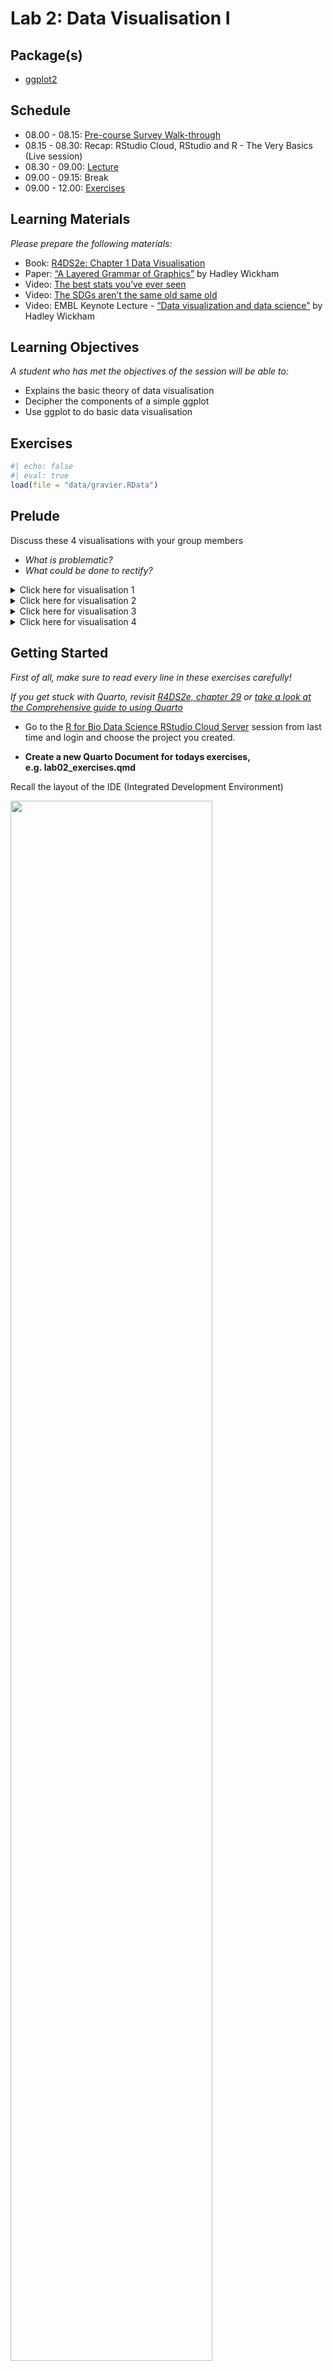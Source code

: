 # Lab 2: Data Visualisation I {.unnumbered}

## Package(s)

- [ggplot2](https://ggplot2.tidyverse.org)

## Schedule

- 08.00 - 08.15: [Pre-course Survey Walk-through](https://raw.githack.com/r4bds/r4bds.github.io/main/pre_course_questionnaire_summary.html)
- 08.15 - 08.30: Recap: RStudio Cloud, RStudio and R - The Very Basics (Live session)
- 08.30 - 09.00: [Lecture](https://raw.githack.com/r4bds/r4bds.github.io/main/lecture_lab02.html)
- 09.00 - 09.15: Break
- 09.00 - 12.00: [Exercises](#sec-exercises)

## Learning Materials

_Please prepare the following materials:_

- Book: [R4DS2e: Chapter 1 Data Visualisation](https://r4ds.hadley.nz/data-visualize)
- Paper: ["A Layered Grammar of Graphics"](http://vita.had.co.nz/papers/layered-grammar.pdf) by Hadley Wickham
- Video: [The best stats you've ever seen](https://www.ted.com/talks/hans_rosling_the_best_stats_you_ve_ever_seen)
- Video: [The SDGs aren't the same old same old](https://www.gapminder.org)
- Video: EMBL Keynote Lecture - ["Data visualization and data science"](https://www.youtube.com/watch?v=9YTNYT1maa4) by Hadley Wickham

## Learning Objectives

_A student who has met the objectives of the session will be able to:_

* Explains the basic theory of data visualisation
* Decipher the components of a simple ggplot
* Use ggplot to do basic data visualisation

## Exercises {#sec-exercises}

```r
#| echo: false
#| eval: true
load(file = "data/gravier.RData")
```


## Prelude

Discuss these 4 visualisations with your group members

- _What is problematic?_
- _What could be done to rectify?_

<details>
<p><summary>Click here for visualisation 1</summary></p>

_Note, AMR = Antimicrobial Resistance_

![](images/bad_viz_09.png){fig-align="center" width="80%"}
</details>

<details>
<p><summary>Click here for visualisation 2</summary></p>
![](images/bad_viz_10.png){fig-align="center" width="80%"}
</details>

<details>
<p><summary>Click here for visualisation 3</summary></p>
![](images/bad_viz_11.png){fig-align="center" width="80%"}
</details>

<details>
<p><summary>Click here for visualisation 4</summary></p>
![](images/bad_viz_12.png){fig-align="center" width="80%"}
</details>


## Getting Started

_First of all, make sure to read every line in these exercises carefully!_

_If you get stuck with Quarto, revisit [R4DS2e, chapter 29](https://r4ds.hadley.nz/quarto.html) or [take a look at the Comprehensive guide to using Quarto](https://quarto.org/docs/guide/)_

- Go to the [R for Bio Data Science RStudio Cloud Server](https://teaching.healthtech.dtu.dk/22100/rstudio.php) session from last time and login and choose the project you created.

- **Create a new Quarto Document for todays exercises, e.g. lab02_exercises.qmd**

Recall the layout of the IDE (Integrated Development Environment)

![](images/lab01_04.png){fig-align="center" width="80%"}

Then, before we start, we need to fetch some data to work on.

- See if you can figure out how to create a new folder called "data", make sure to place it the same place as your my_project_name.Rproj file.

Then, without further ado, run each of the following lines separately in your _console_:

```r
#| eval: false
target_url <- "https://github.com/ramhiser/datamicroarray/raw/master/data/gravier.RData"
output_file <- "data/gravier.RData"
curl::curl_download(url = target_url,
                    destfile = output_file)
```

- Using the `files` pane, check the folder you created to see if you managed to retrieve the file.

Recall the syntax for a new code chunk:

```verbatim
  ```r
  #| echo: true
  #| eval: true
  # Here goes the code... Note how this part does not get executed because of the initial hashtag, this is called a code-comment
  1 + 1
  my_vector <- c(1, 2, 3)
  my_mean <- mean(my_vector)
  print(my_mean)
  ```
```

IMPORTANT! You are mixing code and text in a Quarto Document! Anything within a "chunk" as defined above will be evaluated as code, whereas anything outside the chunks is markdown. You can use shortcuts to insert new code chunks:

- Mac: CMD + OPTION + i
- Windows: CTRL + ALT + i

Note, this might not work, depending on your browser. In that case you can insert a new code chunk using ![](images/insert_new_chunk) or You can change the shortcuts via “Tools” > “Modify Keyboard shortcuts…” > Filter for “Insert Chunk” and then choose the desired shortcut. E.g. change the shortcut for code chunks to Shift+Cmd+i or similar.

- Add a new code chunk and use the `load()`-function to load the data you retrieved.

<details>
<p><summary>Click here for a hint</summary></p>
Remember, you can use `?load` to get help on how the function works and remember your project root path is defined by the location of your `.Rproj` file, i.e. the path. A path is simply where `R` can find your file, e.g. `/home/projects/r_for_bio_data_science/` or similar depending on your particular setup.
</details>

Now, in the console, run the `ls()`-command and confirm, that you did indeed load the `gravier` data.

- Read the information about the `gravier`-data [here](https://github.com/ramhiser/datamicroarray/wiki/Gravier-%282010%29)

Now, in your Quarto Document, add a new code chunk like so

```r
#| message: false
#| warning: false
library("tidyverse")
```

This will load our data science toolbox, including `ggplot`.

## Create data

Before we can visualise the data, we need to wrangle it a bit. Nevermind the details here, we will get to that later. Just create a new chunk, copy/paste the below code and run it:

```r
set.seed(676571)
cancer_data=mutate(as_tibble(pluck(gravier,"x")),y=pluck(gravier,"y"),pt_id=1:length(pluck(gravier, "y")),age=round(rnorm(length(pluck(gravier,"y")),mean=55,sd=10),1))
cancer_data=rename(cancer_data,event_label=y)
cancer_data$age_group=cut(cancer_data$age,breaks=seq(10,100,by=10))
cancer_data=relocate(cancer_data,c(pt_id,age,age_group,pt_id,event_label))
```

Now we have the data set as an tibble, which is an augmented data frame (we will also get to that later):

```r
cancer_data
```

* __Q1: What is this data?__

<details>
<p><summary>Click here for a hint</summary></p>
_Where did the data come from?_
</details>

* __Q2: How many rows and columns are there in the data set in total?__

<details>
<p><summary>Click here for a hint</summary></p>
_Do you think you are the first person in the world to try to find out how many rows and columns are in a data set in `R`?_
</details>

* __Q3: Which are the variables and which are the observations in relation to rows and columns?__

## ggplot - The Very Basics

### General Syntax

The general syntax for a basic ggplot is:

```r
#| eval: false
ggplot(data = my_data,
       mapping = aes(x = variable_1_name,
                     y = variable_2_name)) +
  geom_something() +
  labs()
```

Note the `+` for adding layers to the plot

- `ggplot` the plotting function
- `my_data` the data you want to plot
- `aes()` the mappings of your data to the plot
- `x` data for the x-axis
- `y` data for the y-axis
- `geom_something()` the representation of your data
- `labs()` the x-/y-labels, title, etc.

Now:

- Reivisit this illustration and discuss in your group what is what:

![](images/vis_ggplot_components.png)

A very handy `ggplot` cheat-sheet can be found [here](https://rstudio.github.io/cheatsheets/data-visualization.pdf)

### Basic Plots

Remember to write notes in your rmarkdown document. You will likely revisit these basic plots in future exercises.

Primer: Plotting 2 x 20 random normally distributed numbers, can be done like so:

```r
ggplot(data = tibble(x = rnorm(20),
                     y = rnorm(20)),
       mapping = aes(x = x,
                     y = y)) +
  geom_point()
```

Using this small primer, the materials you read for today and the `cancer_data` you created, in separate code-chunks, create a:

* __T1: scatterplot of one variable against another__
* __T2: linegraph of one variable against another__
* __T3: boxplot of one variable__ (_Hint: Set `x = "my_gene"` in `aes()`_)
* __T4: histogram of one variable__
* __T5: densitogram of one variable__

Remember to write notes to yourself, so you know what you did and if there is something in particular you want to remember.

* __Q4: Do all geoms require both `x` and `y?`__

### Extending Basic Plots

* __T6: Pick your favourite gene and create a boxplot of expression levels stratified on the variable `event_label`__

* __T7: Like T6, but with densitograms__ <span style="color: red;">GROUP ASSIGNMENT</span>

* __T8: Pick your favourite gene and create a boxplot of expression levels stratified on the variable `age_group`__
    * Then, add stratification on `event_label`
    * Then, add transparency to the boxes
    * Then, add some labels

* __T9: Pick your favourite gene and create a scatter-plot of expression levels versus `age`__
    * Then, add stratification on `event_label`
    * Then, add a smoothing line
    * Then, add some labels

* __T10: Pick your favourite two genes and create a scatter-plot of their expression levels__
    * Then, add stratification on `event_label`
    * Then, add a smoothing line
    * Then, show split into seperate panes based on the variable `age_group`
    * Then, add some labels
    * Change the `event_label` title of the legend

* __T11: Recreate the following plot__

```r
#| echo: false
cancer_data %>%
  ggplot(aes(x = event_label, y = g1CNS507, fill = event_label)) +
  geom_boxplot(alpha = 0.5,
               show.legend = FALSE) +
  coord_flip() +
  labs(x = "Event After Diagnosis",
       y = "Expression level of g1CNS507 (log2 transformed)",
       title = "A prognostic DNA signature for T1T2 node-negative breast cancer patients",
       subtitle = "Labelling: good = no event, poor = early metastasis",
       caption = "Data from Gravier et al. (2010)")
```

* __Q5: Using your biological knowledge, what is your interpretation of the plot?__

* __T12: Recreate the following plot__

```r
#| echo: false
#| message: false
cancer_data %>%
  ggplot(aes(x = age, y = g1int239, fill = event_label)) +
  geom_point(pch = 21) +
  geom_smooth(aes(colour = event_label), method = "lm", se = FALSE) +
  labs(x = "Subject Age",
       y = "Expression level of g1int239 (log2 transformed)",
       title = "A prognostic DNA signature for T1T2 node-negative breast cancer patients",
       subtitle = "Stratified on labelling: good = no event, poor = early metastasis",
       caption = "Data from Gravier et al. (2010)",
       fill = "Label",
       colour = "Label") +
  theme(legend.position = "bottom")
```

* __Q6: Using your biological knowledge, what is your interpretation of the plot?__

* __T13: If you arrive here and there is still time left for the exercises, you are probably already familiar with `ggplot` - Use what time is left to challenge yourself to further explore the `cancer_data` and create some nice data visualisations - Show me what you come up with!__

## Further ressources for data visualisation

- A very handy `ggplot` cheat-sheet can be found [here](https://rstudio.github.io/cheatsheets/data-visualization.pdf)
- So which plot to choose? Check this handy [guide](https://www.data-to-viz.com/)
- Explore ways of plotting [here](https://www.r-graph-gallery.com/)
